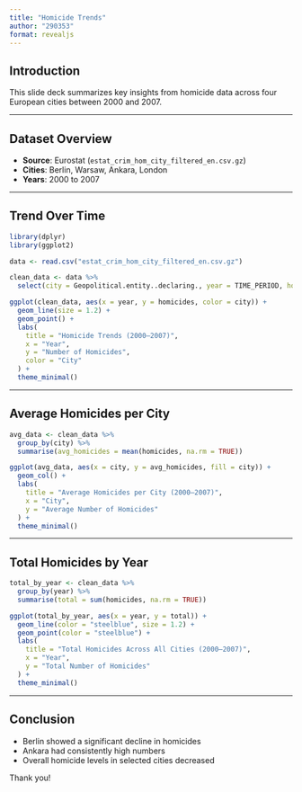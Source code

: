 ```yaml
---
title: "Homicide Trends"
author: "290353"
format: revealjs
---
```


## Introduction

This slide deck summarizes key insights from homicide data across four European cities between 2000 and 2007.

---

## Dataset Overview

- **Source**: Eurostat (`estat_crim_hom_city_filtered_en.csv.gz`)
- **Cities**: Berlin, Warsaw, Ankara, London
- **Years**: 2000 to 2007

---

## Trend Over Time

```r
library(dplyr)
library(ggplot2)

data <- read.csv("estat_crim_hom_city_filtered_en.csv.gz")

clean_data <- data %>%
  select(city = Geopolitical.entity..declaring., year = TIME_PERIOD, homicides = OBS_VALUE)

ggplot(clean_data, aes(x = year, y = homicides, color = city)) +
  geom_line(size = 1.2) +
  geom_point() +
  labs(
    title = "Homicide Trends (2000–2007)",
    x = "Year",
    y = "Number of Homicides",
    color = "City"
  ) +
  theme_minimal()
```

---

## Average Homicides per City

```r
avg_data <- clean_data %>%
  group_by(city) %>%
  summarise(avg_homicides = mean(homicides, na.rm = TRUE))

ggplot(avg_data, aes(x = city, y = avg_homicides, fill = city)) +
  geom_col() +
  labs(
    title = "Average Homicides per City (2000–2007)",
    x = "City",
    y = "Average Number of Homicides"
  ) +
  theme_minimal()
```

---

## Total Homicides by Year

```r
total_by_year <- clean_data %>%
  group_by(year) %>%
  summarise(total = sum(homicides, na.rm = TRUE))

ggplot(total_by_year, aes(x = year, y = total)) +
  geom_line(color = "steelblue", size = 1.2) +
  geom_point(color = "steelblue") +
  labs(
    title = "Total Homicides Across All Cities (2000–2007)",
    x = "Year",
    y = "Total Number of Homicides"
  ) +
  theme_minimal()
```

---

## Conclusion

- Berlin showed a significant decline in homicides  
- Ankara had consistently high numbers  
- Overall homicide levels in selected cities decreased

Thank you!
